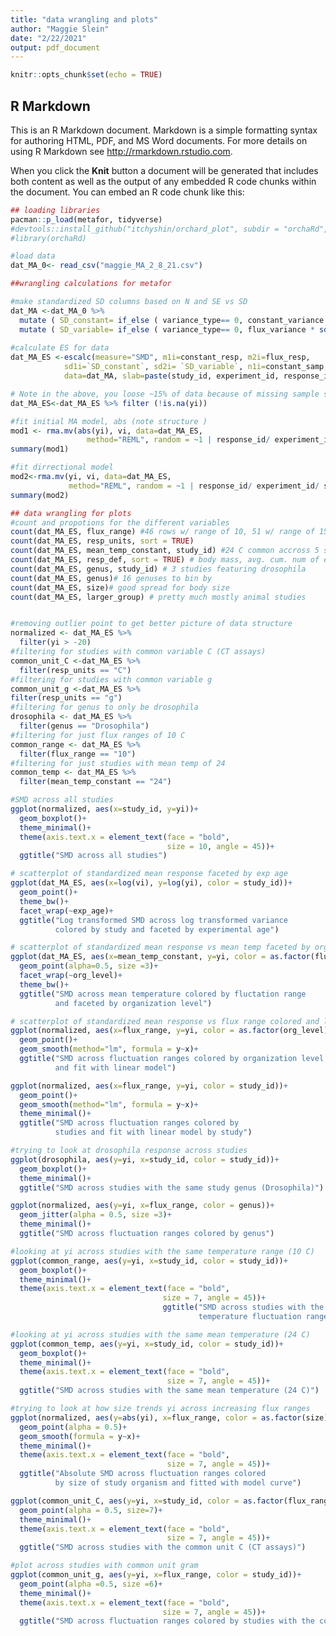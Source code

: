 ```yaml
---
title: "data wrangling and plots"
author: "Maggie Slein"
date: "2/22/2021"
output: pdf_document
---
```


```r
knitr::opts_chunk$set(echo = TRUE)
```

## R Markdown

This is an R Markdown document. Markdown is a simple formatting syntax for authoring HTML, PDF, and MS Word documents. For more details on using R Markdown see <http://rmarkdown.rstudio.com>.

When you click the **Knit** button a document will be generated that includes both content as well as the output of any embedded R code chunks within the document. You can embed an R code chunk like this:

```r

## loading libraries 
pacman::p_load(metafor, tidyverse)
#devtools::install_github("itchyshin/orchard_plot", subdir = "orchaRd", force = TRUE,build_vignettes = TRUE)
#library(orchaRd)

#load data
dat_MA_0<- read_csv("maggie_MA_2_8_21.csv")
```


```r
##wrangling calculations for metafor

#make standardized SD columns based on N and SE vs SD
dat_MA <-dat_MA_0 %>% 
  mutate ( SD_constant= if_else ( variance_type== 0, constant_variance * sqrt(constant_samp), constant_variance))  %>%
  mutate ( SD_variable= if_else ( variance_type== 0, flux_variance * sqrt(flux_variance) , flux_variance)) 
         
#calculate ES for data
dat_MA_ES <-escalc(measure="SMD", m1i=constant_resp, m2i=flux_resp, 
            sd1i=`SD_constant`, sd2i= `SD_variable`, n1i=constant_samp, n2i=flux_samp, 
            data=dat_MA, slab=paste(study_id, experiment_id, response_id, sep=", "))

# Note in the above, you loose ~15% of data because of missing sample sizes and SEs reported, below these are removed for now
dat_MA_ES<-dat_MA_ES %>% filter (!is.na(yi))

#fit initial MA model, abs (note structure )
mod1 <- rma.mv(abs(yi), vi, data=dat_MA_ES, 
                 method="REML", random = ~1 | response_id/ experiment_id/ study_id) 
summary(mod1)

#fit dirrectional model
mod2<-rma.mv(yi, vi, data=dat_MA_ES, 
             method="REML", random = ~1 | response_id/ experiment_id/ study_id) 
summary(mod2)
```


```r
## data wrangling for plots
#count and propotions for the different variables
count(dat_MA_ES, flux_range) #46 rows w/ range of 10, 51 w/ range of 15, 36 w/range of 6
count(dat_MA_ES, resp_units, sort = TRUE) 
count(dat_MA_ES, mean_temp_constant, study_id) #24 C common accross 5 studies
count(dat_MA_ES, resp_def, sort = TRUE) # body mass, avg. cum. num of eggs laid/fm, avg. num of eggs laid/fm, survival, rate of change, are the the most common reponses
count(dat_MA_ES, genus, study_id) # 3 studies featuring drosophila
count(dat_MA_ES, genus)# 16 genuses to bin by 
count(dat_MA_ES, size)# good spread for body size
count(dat_MA_ES, larger_group) # pretty much mostly animal studies


#removing outlier point to get better picture of data structure
normalized <- dat_MA_ES %>%
  filter(yi > -20) 
#filtering for studies with common variable C (CT assays)
common_unit_C <-dat_MA_ES %>% 
  filter(resp_units == "C")
#filtering for studies with common variable g 
common_unit_g <-dat_MA_ES %>% 
filter(resp_units == "g")
#filtering for genus to only be drosophila 
drosophila <- dat_MA_ES %>% 
  filter(genus == "Drosophila")
#filtering for just flux ranges of 10 C 
common_range <- dat_MA_ES %>% 
  filter(flux_range == "10")
#filtering for just studies with mean temp of 24
common_temp <- dat_MA_ES %>% 
  filter(mean_temp_constant == "24")
```


```r
#SMD across all studies
ggplot(normalized, aes(x=study_id, y=yi))+
  geom_boxplot()+
  theme_minimal()+
  theme(axis.text.x = element_text(face = "bold", 
                                   size = 10, angle = 45))+
  ggtitle("SMD across all studies")
```

```r
# scatterplot of standardized mean response faceted by exp age
ggplot(dat_MA_ES, aes(x=log(vi), y=log(yi), color = study_id))+
  geom_point()+
  theme_bw()+
  facet_wrap(~exp_age)+
  ggtitle("Log transformed SMD across log transformed variance 
          colored by study and faceted by experimental age")
```

```r
# scatterplot of standardized mean response vs mean temp faceted by org level and colored by flux_range
ggplot(dat_MA_ES, aes(x=mean_temp_constant, y=yi, color = as.factor(flux_range)))+
  geom_point(alpha=0.5, size =3)+
  facet_wrap(~org_level)+
  theme_bw()+
  ggtitle("SMD across mean temperature colored by fluctation range 
          and faceted by organization level")
```

```r
# scatterplot of standardized mean response vs flux range colored and lm fit by org level
ggplot(normalized, aes(x=flux_range, y=yi, color = as.factor(org_level)))+
  geom_point()+
  geom_smooth(method="lm", formula = y~x)+
  ggtitle("SMD across fluctuation ranges colored by organization level 
          and fit with linear model")
```

```r
ggplot(normalized, aes(x=flux_range, y=yi, color = study_id))+
  geom_point()+
  geom_smooth(method="lm", formula = y~x)+
  theme_minimal()+
  ggtitle("SMD across fluctuation ranges colored by 
          studies and fit with linear model by study")
```

```r
#trying to look at drosophila response across studies 
ggplot(drosophila, aes(y=yi, x=study_id, color = study_id))+
  geom_boxplot()+
  theme_minimal()+
  ggtitle("SMD across studies with the same study genus (Drosophila)")
```

```r
ggplot(normalized, aes(y=yi, x=flux_range, color = genus))+
  geom_jitter(alpha = 0.5, size =3)+
  theme_minimal()+
  ggtitle("SMD across fluctuation ranges colored by genus")
```



```r
#looking at yi across studies with the same temperature range (10 C)
ggplot(common_range, aes(y=yi, x=study_id, color = study_id))+
  geom_boxplot()+
  theme_minimal()+
  theme(axis.text.x = element_text(face = "bold", 
                                  size = 7, angle = 45))+
                                  ggtitle("SMD across studies with the same 
                                          temperature fluctuation range (10 C)")
```

```r
#looking at yi across studies with the same mean temperature (24 C)
ggplot(common_temp, aes(y=yi, x=study_id, color = study_id))+
  geom_boxplot()+
  theme_minimal()+
  theme(axis.text.x = element_text(face = "bold", 
                                   size = 7, angle = 45))+
  ggtitle("SMD across studies with the same mean temperature (24 C)")
```

```r
#trying to look at how size trends yi across increasing flux ranges 
ggplot(normalized, aes(y=abs(yi), x=flux_range, color = as.factor(size)))+
  geom_point(alpha = 0.5)+
  geom_smooth(formula = y~x)+
  theme_minimal()+
  theme(axis.text.x = element_text(face = "bold", 
                                   size = 7, angle = 45))+
  ggtitle("Absolute SMD across fluctuation ranges colored 
          by size of study organism and fitted with model curve")
```

```r
ggplot(common_unit_C, aes(y=yi, x=study_id, color = as.factor(flux_range)))+
  geom_point(alpha = 0.5, size=7)+
  theme_minimal()+
  theme(axis.text.x = element_text(face = "bold", 
                                   size = 7, angle = 45))+
  ggtitle("SMD across studies with the common unit C (CT assays)")
```



```r
#plot across studies with common unit gram
ggplot(common_unit_g, aes(y=yi, x=flux_range, color = study_id))+
  geom_point(alpha =0.5, size =6)+
  theme_minimal()+
  theme(axis.text.x = element_text(face = "bold", 
                                  size = 7, angle = 45))+
  ggtitle("SMD across fluctuation ranges colored by studies with the common unit grams")
```

